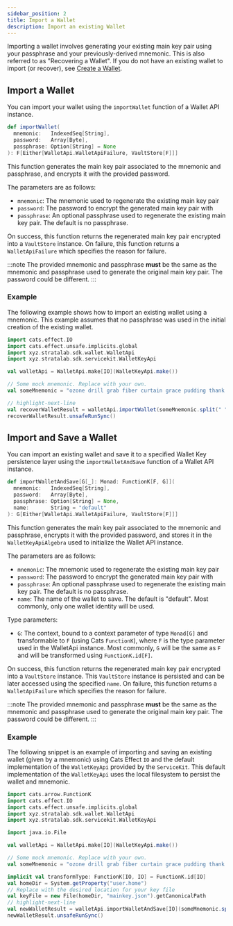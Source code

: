 ```yaml
---
sidebar_position: 2
title: Import a Wallet
description: Import an existing Wallet
---
```




Importing a wallet involves generating your existing main key pair using your passphrase and your previously-derived mnemonic.
This is also referred to as "Recovering a Wallet". If you do not have an existing wallet to import (or recover), see
[Create a Wallet](./create).

## Import a Wallet

You can import your wallet using
the <ScaladocLink path="co/topl/brambl/wallet/WalletApi.html#importWallet(IndexedSeq[String],Array[Byte],Option[String]):F[Either[WalletApiFailure,VaultStore[F]]]"><code>importWallet</code></ScaladocLink>
function of a Wallet API instance.

```scala
def importWallet(
  mnemonic:   IndexedSeq[String],
  password:   Array[Byte],
  passphrase: Option[String] = None
): F[Either[WalletApi.WalletApiFailure, VaultStore[F]]]
```

This function generates the main key pair associated to the mnemonic and passphrase, and encrypts it with the provided password.

The parameters are as follows:
- `mnemonic`: The mnemonic used to regenerate the existing main key pair
- `password`: The password to encrypt the generated main key pair with
- `passphrase`: An optional passphrase used to regenerate the existing main key pair. The default is no passphrase.

On success, this function returns the regenerated main key pair encrypted into a `VaultStore` instance. On failure, this
function returns
a <ScaladocLink path="co/topl/brambl/wallet/WalletApi$$WalletApiFailure.html"><code>WalletApiFailure</code></ScaladocLink>
which specifies the reason for failure.

:::note
The provided mnemonic and passphrase **must** be the same as the mnemonic and passphrase used to generate the original main key pair.
The password could be different.
:::

### Example

The following example shows how to import an existing wallet using a mnemonic. This example assumes that no passphrase
was used in the initial creation of the existing wallet.

```scala
import cats.effect.IO
import cats.effect.unsafe.implicits.global
import xyz.stratalab.sdk.wallet.WalletApi
import xyz.stratalab.sdk.servicekit.WalletKeyApi

val walletApi = WalletApi.make[IO](WalletKeyApi.make())

// Some mock mnemonic. Replace with your own.
val someMnemonic = "ozone drill grab fiber curtain grace pudding thank cruise elder eight picnic"

// highlight-next-line
val recoverWalletResult = walletApi.importWallet(someMnemonic.split(" "), "password".getBytes)
recoverWalletResult.unsafeRunSync()
```

## Import and Save a Wallet

You can import an existing wallet and save it to a specified Wallet Key persistence layer using
the <ScaladocLink path="co/topl/brambl/wallet/WalletApi.html#importWalletAndSave[G[_]](IndexedSeq[String],Array[Byte],Option[String],String)(Monad[G],ToMonad[G]):G[Either[WalletApiFailure,VaultStore[F]]]"><code>importWalletAndSave</code></ScaladocLink>
function of a Wallet API instance.

```scala
def importWalletAndSave[G[_]: Monad: FunctionK[F, G]](
  mnemonic:   IndexedSeq[String],
  password:   Array[Byte],
  passphrase: Option[String] = None,
  name:       String = "default"
): G[Either[WalletApi.WalletApiFailure, VaultStore[F]]]
```

This function generates the main key pair associated to the mnemonic and passphrase, encrypts it with the provided
password, and stores it in the `WalletKeyApiAlgebra` used to initialize the Wallet API instance.

The parameters are as follows:
- `mnemonic`: The mnemonic used to regenerate the existing main key pair
- `password`: The password to encrypt the generated main key pair with
- `passphrase`: An optional passphrase used to regenerate the existing main key pair. The default is no passphrase.
- `name`: The name of the wallet to save. The default is "default". Most commonly, only one wallet identity will be used.

Type parameters:
- `G`: The context, bound to a context parameter of type `Monad[G]` and transformable to `F` (using Cats `FunctionK`),
where `F` is the type parameter used in the WalletApi instance. Most commonly, `G` will be the same as `F` and will be transformed
using `FunctionK.id[F]`.

On success, this function returns the regenerated main key pair encrypted into a `VaultStore` instance. This
`VaultStore` instance is persisted and can be later accessed using the specified `name`. On failure, this function returns
a <ScaladocLink path="co/topl/brambl/wallet/WalletApi$$WalletApiFailure.html"><code>WalletApiFailure</code></ScaladocLink>
which specifies the reason for failure.

:::note
The provided mnemonic and passphrase **must** be the same as the mnemonic and passphrase used to generate the original main key pair.
The password could be different.
:::

### Example

The following snippet is an example of importing and saving an existing wallet (given by a mnemonic) using Cats Effect
`IO` and the default implementation of the `WalletKeyApi` provided by
the <ScaladocLink path="co/topl/brambl/servicekit/index.html"><code>ServiceKit</code></ScaladocLink>. This default implementation
of the `WalletKeyApi` uses the local filesystem to persist the wallet and mnemonic.

```scala
import cats.arrow.FunctionK
import cats.effect.IO
import cats.effect.unsafe.implicits.global
import xyz.stratalab.sdk.wallet.WalletApi
import xyz.stratalab.sdk.servicekit.WalletKeyApi

import java.io.File

val walletApi = WalletApi.make[IO](WalletKeyApi.make())

// Some mock mnemonic. Replace with your own.
val someMnemonic = "ozone drill grab fiber curtain grace pudding thank cruise elder eight picnic"

implicit val transformType: FunctionK[IO, IO] = FunctionK.id[IO]
val homeDir = System.getProperty("user.home")
// Replace with the desired location for your key file
val keyFile = new File(homeDir, "mainkey.json").getCanonicalPath
// highlight-next-line
val newWalletResult = walletApi.importWalletAndSave[IO](someMnemonic.split(" "), "password".getBytes, name = keyFile)
newWalletResult.unsafeRunSync()
```